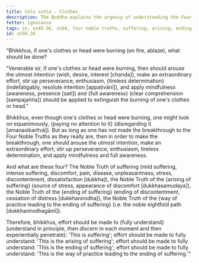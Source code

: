 ```yaml
---
title: Cela sutta - Clothes
description: The Buddha explains the urgency of understanding the Four Noble Truths to end suffering with a simile of extinguishing a fire on one's clothes or head.
fetter: ignorance
tags: sn, sn45-56, sn56, four noble truths, suffering, arising, ending, cessation, way of practice, path, simile, clothes, fire
id: sn56.34
---
```


"Bhikkhus, if one's clothes or head were burning (on fire, ablaze), what should be done?

"Venerable sir, if one's clothes or head were burning, then should arouse the utmost intention (wish, desire, interest [chanda]), make an extraordinary effort, stir up perseverance, enthusiasm, \{tireless determination} (indefatigably, resolute intention [appaṭivānī]), and apply mindfulness (awareness, presence [sati]) and \{full awareness} (clear comprehension [sampajañña]) should be applied to extinguish the burning of one's clothes or head."

Bhikkhus, even though one's clothes or head were burning, one might look on equanimously, \{paying no attention to it} (disregarding it [amanasikaritvā]). But as long as one has not made the breakthrough to the Four Noble Truths as they really are, then in order to make the breakthrough, one should arouse the utmost intention, make an extraordinary effort, stir up perseverance, enthusiasm, tireless determination, and apply mindfulness and full awareness.

And what are these four? The Noble Truth of suffering (mild suffering, intense suffering, discomfort, pain, disease, unpleasantness, stress, discontentment, dissatisfaction [dukkha]), the Noble Truth of the \{arising of suffering} (source of stress, appearance of discomfort [dukkhasamudaya]), the Noble Truth of the \{ending of suffering} (ending of discontentment, cessation of distress [dukkhanirodha]), the Noble Truth of the \{way of practice leading to the ending of suffering} (i.e. the noble eightfold path [dukkhanirodhagāmī]).

Therefore, bhikkhus, effort should be made to \{fully understand} (understand in principle, then discern in each moment and then experientially penetrate): 'This is suffering';
effort should be made to fully understand: 'This is the arising of suffering';
effort should be made to fully understand: 'This is the ending of suffering';
effort should be made to fully understand: 'This is the way of practice leading to the ending of suffering.'"